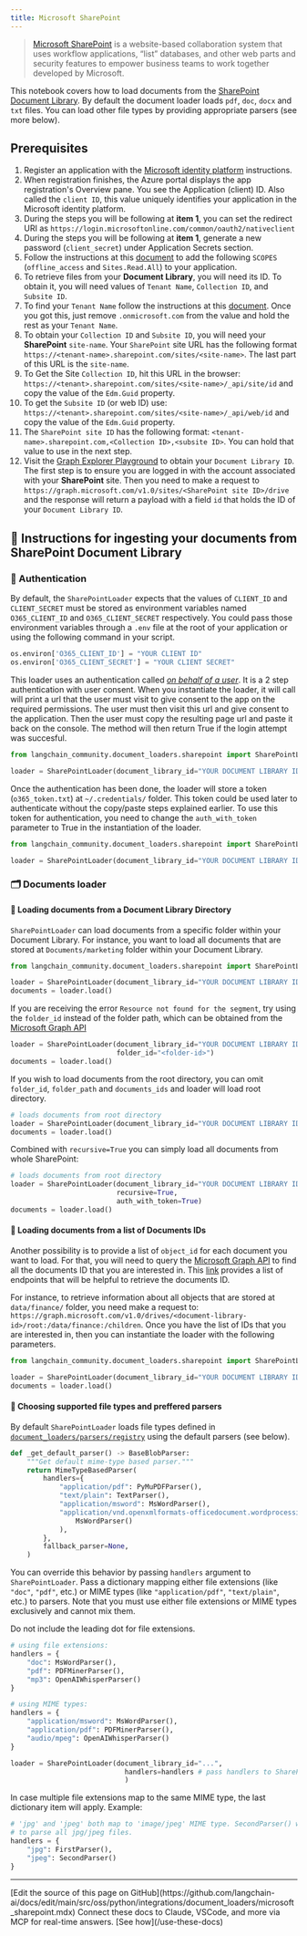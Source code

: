 ```yaml
---
title: Microsoft SharePoint
---
```


> [Microsoft SharePoint](https://en.wikipedia.org/wiki/SharePoint) is a website-based collaboration system that uses workflow applications, “list” databases, and other web parts and security features to empower business teams to work together developed by Microsoft.

This notebook covers how to load documents from the [SharePoint Document Library](https://support.microsoft.com/en-us/office/what-is-a-document-library-3b5976dd-65cf-4c9e-bf5a-713c10ca2872). By default the document loader loads `pdf`, `doc`, `docx` and `txt` files. You can load other file types by providing appropriate parsers (see more below).

## Prerequisites

1. Register an application with the [Microsoft identity platform](https://learn.microsoft.com/en-us/azure/active-directory/develop/quickstart-register-app) instructions.
2. When registration finishes, the Azure portal displays the app registration's Overview pane. You see the Application (client) ID. Also called the `client ID`, this value uniquely identifies your application in the Microsoft identity platform.
3. During the steps you will be following at **item 1**, you can set the redirect URI as `https://login.microsoftonline.com/common/oauth2/nativeclient`
4. During the steps you will be following at **item 1**, generate a new password (`client_secret`) under Application Secrets section.
5. Follow the instructions at this [document](https://learn.microsoft.com/en-us/azure/active-directory/develop/quickstart-configure-app-expose-web-apis#add-a-scope) to add the following `SCOPES` (`offline_access` and `Sites.Read.All`) to your application.
6. To retrieve files from your **Document Library**, you will need its ID. To obtain it, you will need values of `Tenant Name`, `Collection ID`, and `Subsite ID`.
7. To find your `Tenant Name` follow the instructions at this [document](https://learn.microsoft.com/en-us/azure/active-directory-b2c/tenant-management-read-tenant-name). Once you got this, just remove `.onmicrosoft.com` from the value and hold the rest as your `Tenant Name`.
8. To obtain your `Collection ID` and `Subsite ID`, you will need your **SharePoint** `site-name`. Your `SharePoint` site URL has the following format `https://<tenant-name>.sharepoint.com/sites/<site-name>`. The last part of this URL is the `site-name`.
9. To Get the Site `Collection ID`, hit this URL in the browser: `https://<tenant>.sharepoint.com/sites/<site-name>/_api/site/id` and copy the value of the `Edm.Guid` property.
10. To get the `Subsite ID` (or web ID) use: `https://<tenant>.sharepoint.com/sites/<site-name>/_api/web/id` and copy the value of the `Edm.Guid` property.
11. The `SharePoint site ID` has the following format: `<tenant-name>.sharepoint.com,<Collection ID>,<subsite ID>`. You can hold that value to use in the next step.
12. Visit the [Graph Explorer Playground](https://developer.microsoft.com/en-us/graph/graph-explorer) to obtain your `Document Library ID`. The first step is to ensure you are logged in with the account associated with your **SharePoint** site. Then you need to make a request to `https://graph.microsoft.com/v1.0/sites/<SharePoint site ID>/drive` and the response will return a payload with a field `id` that holds the ID of your `Document Library ID`.

## 🧑 Instructions for ingesting your documents from SharePoint Document Library

### 🔑 Authentication

By default, the `SharePointLoader` expects that the values of `CLIENT_ID` and `CLIENT_SECRET` must be stored as environment variables named `O365_CLIENT_ID` and `O365_CLIENT_SECRET` respectively. You could pass those environment variables through a `.env` file at the root of your application or using the following command in your script.

```python
os.environ['O365_CLIENT_ID'] = "YOUR CLIENT ID"
os.environ['O365_CLIENT_SECRET'] = "YOUR CLIENT SECRET"
```

This loader uses an authentication called [*on behalf of a user*](https://learn.microsoft.com/en-us/graph/auth-v2-user?context=graph%2Fapi%2F1.0&view=graph-rest-1.0). It is a 2 step authentication with user consent. When you instantiate the loader, it will call will print a url that the user must visit to give consent to the app on the required permissions. The user must then visit this url and give consent to the application. Then the user must copy the resulting page url and paste it back on the console. The method will then return True if the login attempt was succesful.

```python
from langchain_community.document_loaders.sharepoint import SharePointLoader

loader = SharePointLoader(document_library_id="YOUR DOCUMENT LIBRARY ID")
```

Once the authentication has been done, the loader will store a token (`o365_token.txt`) at `~/.credentials/` folder. This token could be used later to authenticate without the copy/paste steps explained earlier. To use this token for authentication, you need to change the `auth_with_token` parameter to True in the instantiation of the loader.

```python
from langchain_community.document_loaders.sharepoint import SharePointLoader

loader = SharePointLoader(document_library_id="YOUR DOCUMENT LIBRARY ID", auth_with_token=True)
```

### 🗂️ Documents loader

#### 📑 Loading documents from a Document Library Directory

`SharePointLoader` can load documents from a specific folder within your Document Library. For instance, you want to load all documents that are stored at `Documents/marketing` folder within your Document Library.

```python
from langchain_community.document_loaders.sharepoint import SharePointLoader

loader = SharePointLoader(document_library_id="YOUR DOCUMENT LIBRARY ID", folder_path="Documents/marketing", auth_with_token=True)
documents = loader.load()
```

If you are receiving the error `Resource not found for the segment`, try using the `folder_id` instead of the folder path, which can be obtained from the [Microsoft Graph API](https://developer.microsoft.com/en-us/graph/graph-explorer)

```python
loader = SharePointLoader(document_library_id="YOUR DOCUMENT LIBRARY ID", auth_with_token=True
                          folder_id="<folder-id>")
documents = loader.load()
```

If you wish to load documents from the root directory, you can omit `folder_id`, `folder_path` and `documents_ids` and loader will load root directory.

```python
# loads documents from root directory
loader = SharePointLoader(document_library_id="YOUR DOCUMENT LIBRARY ID", auth_with_token=True)
documents = loader.load()
```

Combined with `recursive=True` you can simply load all documents from whole SharePoint:

```python
# loads documents from root directory
loader = SharePointLoader(document_library_id="YOUR DOCUMENT LIBRARY ID",
                          recursive=True,
                          auth_with_token=True)
documents = loader.load()
```

#### 📑 Loading documents from a list of Documents IDs

Another possibility is to provide a list of `object_id` for each document you want to load. For that, you will need to query the [Microsoft Graph API](https://developer.microsoft.com/en-us/graph/graph-explorer) to find all the documents ID that you are interested in. This [link](https://learn.microsoft.com/en-us/graph/api/resources/onedrive?view=graph-rest-1.0#commonly-accessed-resources) provides a list of endpoints that will be helpful to retrieve the documents ID.

For instance, to retrieve information about all objects that are stored at `data/finance/` folder, you need make a request to: `https://graph.microsoft.com/v1.0/drives/<document-library-id>/root:/data/finance:/children`. Once you have the list of IDs that you are interested in, then you can instantiate the loader with the following parameters.

```python
from langchain_community.document_loaders.sharepoint import SharePointLoader

loader = SharePointLoader(document_library_id="YOUR DOCUMENT LIBRARY ID", object_ids=["ID_1", "ID_2"], auth_with_token=True)
documents = loader.load()
```

#### 📑 Choosing supported file types and preffered parsers

By default `SharePointLoader` loads file types defined in [`document_loaders/parsers/registry`](https://github.com/langchain-ai/langchain/blob/master/libs/community/langchain_community/document_loaders/parsers/registry.py#L10-L22) using the default parsers (see below).

```python
def _get_default_parser() -> BaseBlobParser:
    """Get default mime-type based parser."""
    return MimeTypeBasedParser(
        handlers={
            "application/pdf": PyMuPDFParser(),
            "text/plain": TextParser(),
            "application/msword": MsWordParser(),
            "application/vnd.openxmlformats-officedocument.wordprocessingml.document": (
                MsWordParser()
            ),
        },
        fallback_parser=None,
    )
```

You can override this behavior by passing `handlers` argument to `SharePointLoader`.
Pass a dictionary mapping either file extensions (like `"doc"`, `"pdf"`, etc.)
or MIME types (like `"application/pdf"`, `"text/plain"`, etc.) to parsers.
Note that you must use either file extensions or MIME types exclusively and
cannot mix them.

Do not include the leading dot for file extensions.

```python
# using file extensions:
handlers = {
    "doc": MsWordParser(),
    "pdf": PDFMinerParser(),
    "mp3": OpenAIWhisperParser()
}

# using MIME types:
handlers = {
    "application/msword": MsWordParser(),
    "application/pdf": PDFMinerParser(),
    "audio/mpeg": OpenAIWhisperParser()
}

loader = SharePointLoader(document_library_id="...",
                            handlers=handlers # pass handlers to SharePointLoader
                            )
```

In case multiple file extensions map to the same MIME type, the last dictionary item will
apply.
Example:

```python
# 'jpg' and 'jpeg' both map to 'image/jpeg' MIME type. SecondParser() will be used
# to parse all jpg/jpeg files.
handlers = {
    "jpg": FirstParser(),
    "jpeg": SecondParser()
}
```

---

<Callout icon="pen-to-square" iconType="regular">
    [Edit the source of this page on GitHub](https://github.com/langchain-ai/docs/edit/main/src/oss/python/integrations/document_loaders/microsoft_sharepoint.mdx)
</Callout>
<Tip icon="terminal" iconType="regular">
    Connect these docs to Claude, VSCode, and more via MCP for    real-time answers. [See how](/use-these-docs)
</Tip>

